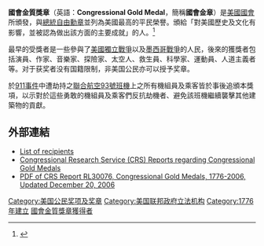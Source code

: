'''國會金質獎章'''（英語：'''Congressional Gold Medal'''，簡稱'''國會金章'''）是[[美國國會|美國國會]]所頒發，與[[總統自由勳章|總統自由勳章]]並列為美國最高的平民榮譽。頒給「對美國歷史及文化有影響，並被認為做出該方面的主要成就」的人。<ref name=CRS>{{cite web |url=http://www.senate.gov/CRSReports/crs-publish.cfm?pid='0E%2C*PL%5B%3C%230%20%20%0A |title=Congressional Research Service, ''Congressional Gold Medals, 1776-2012'' CRS Report RL30076 |publisher=senate.gov |accessdate=2012-09-09 |archive-date=2016-10-12 |archive-url=https://web.archive.org/web/20161012220140/http://www.senate.gov/CRSReports/crs-publish.cfm?pid='0E%2C*PL%5B%3C%230%20%20%0A |dead-url=no }}</ref>

最早的受獎者是一些參與了[[美國獨立戰爭|美國獨立戰爭]]以及[[墨西哥戰爭|墨西哥戰爭]]的人民，後來的獲獎者包括演員、作家、音樂家、探險家、太空人、救生員、科學家、運動員、人道主義者等。对于获奖者没有国籍限制，非美国公民亦可以授予奖章。

於[[911事件|911事件]]中遭劫持之[[聯合航空93號班機恐怖襲擊|聯合航空93號班機]]上之所有機組員及乘客皆於事後追頒本獎項，以示對於這些勇敢的機組員及乘客們反抗劫機者、避免該班機繼續襲擊其他建築物的貢獻。

== 外部連結 ==
{{wikisource|Category:Congressional Gold Medal}}
{{commons}}
* [http://clerk.house.gov/art_history/house_history/goldMedal.html List of recipients]{{Wayback|url=http://clerk.house.gov/art_history/house_history/goldMedal.html |date=20100511101420 }}
* [https://web.archive.org/web/20071121061205/http://digital.library.unt.edu/govdocs/crs/search.tkl?type=subject&q=Congressional%20gold%20medals&q2=LIV Congressional Research Service (CRS) Reports regarding Congressional Gold Medals]
* [http://www.senate.gov/reference/resources/pdf/RL30076.pdf PDF of CRS Report RL30076, Congressional Gold Medals, 1776-2006, Updated December 20, 2006]{{Wayback|url=http://www.senate.gov/reference/resources/pdf/RL30076.pdf |date=20190626021505 }}

[[Category:美国公民奖项及奖章|Category:美国公民奖项及奖章]]
[[Category:美国联邦政府立法机构|Category:美国联邦政府立法机构]]
[[Category:1776年建立|Category:1776年建立]]
[[Category:國會金質獎章獲得者|]]